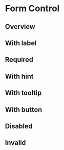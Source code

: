 

<Meta of={IndexStories} />

# Form Control

## Overview

<Canvas>
  <Story of={IndexStories.Overview} />
</Canvas>

<Controls />

## With label

<Canvas>
  <Story of={IndexStories.WithLabel} />
</Canvas>

## Required

<Canvas>
  <Story of={IndexStories.Required} />
</Canvas>

## With hint

<Canvas>
  <Story of={IndexStories.WithHint} />
</Canvas>

## With tooltip

<Canvas>
  <Story of={IndexStories.WithTooltip} />
</Canvas>

## With button

<Canvas>
  <Story of={IndexStories.WithButton} />
</Canvas>

## Disabled

<Canvas>
  <Story of={IndexStories.Disabled} />
</Canvas>

## Invalid

<Canvas>
  <Story of={IndexStories.Invalid} />
</Canvas>
